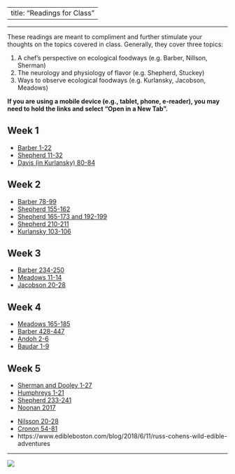 --
title: "Readings for Class"
---

<!-- ![](img/thirdplate.png)  -->

-------------------------------------------------------------------------------

These readings are meant to compliment and further stimulate your
thoughts on the topics covered in class. Generally, they cover three
topics: 

1. A chef's perspective on ecological foodways (e.g. Barber, Nillson, Sherman)
2. The neurology and physiology of flavor (e.g. Shepherd, Stuckey)
3. Ways to observe ecological foodways (e.g. Kurlansky, Jacobson, Meadows)

**If you are using a mobile device (e.g., tablet, phone, e-reader), you may need to hold the links and select "Open in a New Tab".**

## Week 1 
- [Barber 1-22](pdf/readings/Barber1-22.pdf)
- [Shepherd 11-32](pdf/readings/Shepherd11-32.pdf "download")
- [Davis (in Kurlansky) 80-84](pdf/readings/Kurlansky-Davis-80-84.pdf)

## Week 2
- [Barber 78-99](pdf/readings/Barber78-99.pdf)
- [Shepherd 155-162](pdf/readings/Shepherd155-162.pdf)
- [Shepherd 165-173 and 192-199](pdf/readings/Shepherd165-173_192-199.pdf)
- [Shepherd 210-211](pdf/readings/Shepherd210-211.pdf)
- [Kurlansky 103-106](pdf/readings/Kurlansky103-106.pdf)


## Week 3
- [Barber 234-250](pdf/readings/Barber234-250.pdf)
- [Meadows 11-14](pdf/readings/Meadows11-14.pdf)
- [Jacobson 20-28](pdf/readings/Jacobson20-28.pdf)


## Week 4
- [Meadows 165-185](pdf/readings/meadows165-185.pdf)
- [Barber 428-447](pdf/readings/Barber428-447.pdf)
- [Andoh 2-6](pdf/readings/andoh1-9.pdf)
- [Baudar 1-9](pdf/readings/baudar1-9.pdf)
	

## Week 5
- [Sherman and Dooley 1-27](pdf/readings/sherman_sioux_chef.pdf)
- [Humphreys 1-21](pdf/readings/Humphreys1-21.pdf)
- [Shepherd 233-241](pdf/readings/Shepherd233-241.pdf)
- [Noonan 2017](pdf/readings/NoonanSciAm2017.pdf)


<!-- ## Week 6 -->
- [Nilsson 20-28](pdf/readings/Nilsson21-28.pdf)
- [Cronon 54-81](pdf/readings/Cronon54-81.pdf)
-
https://www.edibleboston.com/blog/2018/6/11/russ-cohens-wild-edible-adventures


-------------------------------------------------------------------------------

![](img/feedlot_red.jpg)
